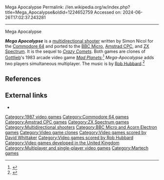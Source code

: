 Mega Apocalypse
Permalink: //en.wikipedia.org/w/index.php?title=Mega_Apocalypse&oldid=1224652759
Accessed on: 2024-06-26T17:02:37.243281



------
Mega Apocalypse
{{Infobox video game
|title = Mega Apocalypse
|image = Mega Apocalypse cover.jpg
|caption =
|programmer = Simon Nicol<ref name="giantlist">{{cite web|title=The Giant List of Classic Game Programmers|url=https://dadgum.com/giantlist/|first1=James|last1=Hague}}</ref>
|publisher = [[Martech]]
|designer = 
|composer = [[Rob Hubbard]]
|artist=Bob Stevenson
|engine = 
|released = 1987
|genre = [[Multidirectional shooter]]
|modes = [[Single-player]], 2 player multiplayer
|platforms = [[Commodore 64]], [[BBC Micro]], [[Amstrad CPC]], [[ZX Spectrum]]
}}

'''''Mega Apocalypse''''' is a [[multidirectional shooter]] written by Simon Nicol for the [[Commodore 64]] and ported to the [[BBC Micro]], [[Amstrad CPC]], and [[ZX Spectrum]]. It is the sequel to ''[[Crazy Comets]]''. Both games are clones of [[Gottlieb]]'s 1983 arcade video game ''[[Mad Planets]]'';<ref name="wilkins">{{cite web|last1=Wilkins|first1=Chros|title=C64Gems: Mega Apocalypse|url=http://www.retro-now.com/c64gems-mega-apocalypse/|website=Retro Now!| date=8 May 2016 }}</ref> ''Mega-Apocalypse'' adds two players simultaneous multiplayer. The music is by [[Rob Hubbard]].<ref>{{Cite web | url=http://www.zzap64.co.uk/cgi-bin/displaypage.pl?issue=030&page=027&magazine=zzap | title=Redirecting }}</ref>

==References==
{{reflist}}

==External links==
* {{lemon64 game|id=1636}}

[[Category:1987 video games]]
[[Category:Commodore 64 games]]
[[Category:Amstrad CPC games]]
[[Category:ZX Spectrum games]]
[[Category:Multidirectional shooters]]
[[Category:BBC Micro and Acorn Electron games]]
[[Category:Video game clones]]
[[Category:Video games scored by David Whittaker]]
[[Category:Video games scored by Rob Hubbard]]
[[Category:Video games developed in the United Kingdom]]
[[Category:Multiplayer and single-player video games]]
[[Category:Martech games]]


{{Shmup-videogame-stub}}